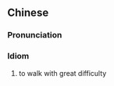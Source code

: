 {{also|步履维艰}}
==Chinese==
{{zh-forms|s=步履维艰|type=211}}

===Pronunciation===
{{zh-pron
|m=bùlǚ wéi jiān
|c=bou6 lei5 wai4 gaan1
|cat=id
}}

===Idiom===
{{zh-idiom}}

# to walk with great difficulty